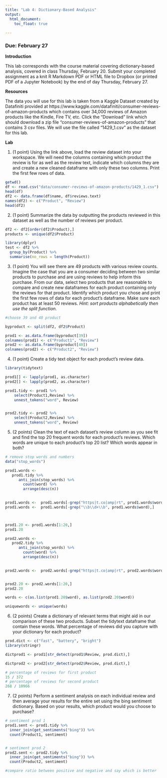 ```yaml
---
title: "Lab 4: Dictionary-Based Analysis"
output: 
  html_document:
    toc_float: true
  
---
```


### Due: February 27

**Introduction**

This lab corresponds with the course material covering dictionary-based analysis, covered in class Thursday, February 20. Submit your completed assignment as a knit R Markdown PDF or HTML file to Dropbox (or printed PDF of a Jupyter Notebook) by the end of day Thursday, February 27.

**Resources**

The data you will use for this lab is taken from a Kaggle Dataset created by Datafiniti provided at https://www.kaggle.com/datafiniti/consumer-reviews-of-amazon-products which contains over 34,000 reviews of Amazon products like the Kindle, Fire TV, etc. Click the "Download" link which should download a zip file "consumer-reviews-of-amazon-products" that contains 3 csv files. We will use the file called "1429_1.csv" as the dataset for this lab. 

**Lab**

1. (1 point) Using the link above, load the review dataset into your workspace. We will need the columns containing which product the review is for as well as the review text, indicate which columns they are and create a new cleaned dataframe with only these two columns. Print the first few rows of data.

```r
getwd()
df <- read.csv("data/consumer-reviews-of-amazon-products/1429_1.csv")
head(df)
df2 <- data.frame(df$name, df$reviews.text)
names(df2) <- c("Product", "Review")
head(df2)
```

2. (1 point) Summarize the data by outputting the products reviewed in this dataset as well as the number of reviews per product. 

```r
df2 <- df2[order(df2$Product),]
products <- unique(df2$Product)

library(dplyr)
test <- df2 %>% 
  group_by(Product) %>%
  summarise(no_rows = length(Product))
```

3. (1 point) You will see there are 49 products with various review counts. Imagine the case that you are a consumer deciding between two similar products to purchase and are using reviews to help inform this purchase. From our data, select two products that are reasonable to compare and create new dataframes for each product containing only the reviews for that product. Identify which product you chose and print the first few rows of data for each product's dataframe. Make sure each product has at least 50 reviews. *Hint: sort products alphabetically then use the split function.*

```r

#choose 39 and 40 product

byproduct <- split(df2, df2$Product)

prod1 <- as.data.frame(byproduct[39])
colnames(prod1) <- c("Product1", "Review")
prod2 <- as.data.frame(byproduct[40])
colnames(prod2) <- c("Product2", "Review")

```

4. (1 point) Create a tidy text object for each product's review data.


```r
library(tidytext)

prod1[] <- lapply(prod1, as.character)
prod2[] <- lapply(prod2, as.character)

prod1.tidy <- prod1 %>% 
    select(Product1,Review) %>%
    unnest_tokens("word", Review)


prod2.tidy <- prod2 %>% 
    select(Product2,Review) %>%
    unnest_tokens("word", Review)
```

5. (2 points) Clean the text of each dataset's review column as you see fit and find the top 20 frequent words for each product's reviews. Which words are unique to each product's top 20 list? Which words appear in both?

```r
# remove stop words and numbers
data("stop_words")

prod1.words <-
   prod1.tidy %>%
      anti_join(stop_words) %>%
        count(word) %>%
        arrange(desc(n))
    

prod1.words <-  prod1.words[-grep("https|t.co|amp|rt", prod1.words$word),]
prod1.words <-  prod1.words[-grep("\\b\\d+\\b", prod1.words$word),]



prod1.20 <- prod1.words[1:20,]
prod1.20
```

```r

prod2.words <-
   prod2.tidy %>%
      anti_join(stop_words) %>%
        count(word) %>%
        arrange(desc(n))
    

prod2.words <-  prod2.words[-grep("https|t.co|amp|rt", prod2.words$word),]


prod2.20 <- prod2.words[1:20,]
prod2.20
```
```r
words <- c(as.list(prod1.20$word), as.list(prod2.20$word))

uniquewords <- unique(words)
```

6. (2 points) Create a dictionary of relevant terms that might aid in our comparison of these two products. Subset the tidytext dataframe that contain these words. What percentage of reviews did you capture with your dictionary for each product?
```r

prod.dict <- c("fast", "battery", "bright")
library(stringr)

dictprod1 <- prod1[str_detect(prod1$Review, prod.dict),]

dictprod2 <- prod2[str_detect(prod2$Review, prod.dict),]

# percentage of reviews for first product
15 / 372
# percentage of reviews for second product
268 / 10966
```

7. (2 points) Perform a sentiment analysis on each individual review and then average your results for the entire set using the bing sentiment dictionary.  Based on your results, which product would you choose to purchase?

```r
# sentiment prod 1
prod1.sent <- prod1.tidy %>%
  inner_join(get_sentiments("bing")) %>%
  count(Product1, sentiment)


# sentiment prod 2
prod2.sent <- prod2.tidy %>%
  inner_join(get_sentiments("bing")) %>%
  count(Product2, sentiment)

#compare ratio between positive and negative and say which is better
```

